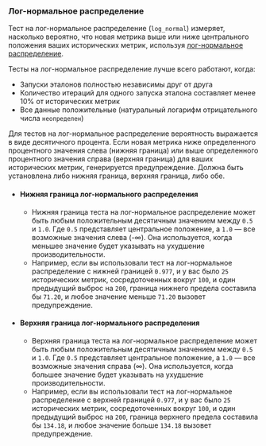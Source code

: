 ### Лог-нормальное распределение

Тест на лог-нормальное распределение (`log_normal`) измеряет, насколько вероятно, что новая метрика выше или ниже центрального положения ваших исторических метрик, используя [лог-нормальное распределение](https://ru.wikipedia.org/wiki/%D0%9B%D0%BE%D0%B3%D0%BD%D0%BE%D1%80%D0%BC%D0%B0%D0%BB%D1%8C%D0%BD%D0%BE%D0%B5_%D1%80%D0%B0%D1%81%D0%BF%D1%80%D0%B5%D0%B4%D0%B5%D0%BB%D0%B5%D0%BD%D0%B8%D0%B5).

Тесты на лог-нормальное распределение лучше всего работают, когда:
- Запуски эталонов полностью независимы друг от друга
- Количество итераций для одного запуска эталона составляет менее 10% от исторических метрик
- Все данные положительные (натуральный логарифм отрицательного числа `неопределен`)

Для тестов на лог-нормальное распределение вероятность выражается в виде десятичного процента.
Если новая метрика ниже определенного процентного значения слева (нижняя граница)
или выше определенного процентного значения справа (верхняя граница) для ваших исторических метрик, генерируется предупреждение.
Должна быть установлена либо нижняя граница, верхняя граница, либо обе.

- #### Нижняя граница лог-нормального распределения
  - Нижняя граница теста на лог-нормальное распределение может быть любым положительным десятичным значением между `0.5` и `1.0`.
Где `0.5` представляет центральное положение, а `1.0` — все возможные значения слева (-∞).
Она используется, когда меньшее значение будет указывать на ухудшение производительности.
  - Например, если вы использовали тест на лог-нормальное распределение с нижней границей `0.977`,
и у вас было `25` исторических метрик, сосредоточенных вокруг `100`, и один предыдущий выброс на `200`,
граница нижнего предела составила бы `71.20`, и
любое значение меньше `71.20` вызовет предупреждение.
- #### Верхняя граница лог-нормального распределения
  - Верхняя граница теста на лог-нормальное распределение может быть любым положительным десятичным значением между `0.5` и `1.0`.
Где `0.5` представляет центральное положение, а `1.0` — все возможные значения справа (∞).
Она используется, когда большее значение будет указывать на ухудшение производительности.
  - Например, если вы использовали тест на лог-нормальное распределение с верхней границей `0.977`,
и у вас было `25` исторических метрик, сосредоточенных вокруг `100`, и один предыдущий выброс на `200`,
граница верхнего предела составила бы `134.18`, и
любое значение больше `134.18` вызовет предупреждение.